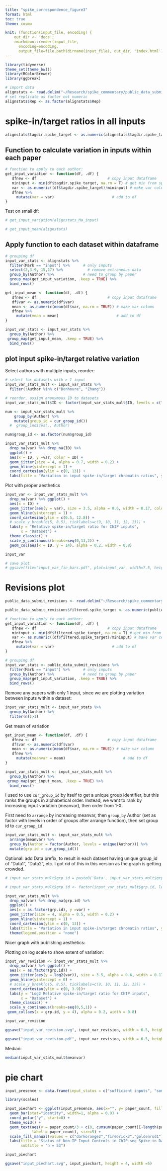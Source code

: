 ```yaml
---
title: "spike_correspondence_figure3"
format: html
toc: true
theme: cosmo

knit: (function(input_file, encoding) {
    out_dir <- 'docs';
    rmarkdown::render(input_file,
      encoding=encoding,
      output_file=file.path(dirname(input_file), out_dir, 'index.html'))})
---
```


```r
library(tidyverse)
theme_set(theme_bw())
library(RColorBrewer)
library(ggbreak) 
```

```r
# import data
alignstats <- read.delim("~/Research/spike_commentary/public_data_submit.txt")
# set replicate as factor not numeric
alignstats$Rep <- as.factor(alignstats$Rep)
```

# spike-in/target ratios in all inputs

```r
alignstats$tagdir.spike_target <- as.numeric(alignstats$tagdir.spike_target)
```

## Function to calculate variation in inputs within each paper
```r
# function to apply to each author: 
get_input_variation <- function(df, .df) {
   dfnew <- df                                # copy input dataframe
   mininput <- min(df$tagdir.spike_target, na.rm = T) # get min from spike_targ
   var <- as.numeric((df$tagdir.spike_target)/mininput) # make var column
   dfnew %>%
     mutate(var = var)                          # add to df
}
```

Test on small df:

```r
# get_input_variation(alignstats_Ma_input)

# get_input_mean(alignstats)
```
## Apply function to each dataset within dataframe

```r
# grouping df 
input_var_stats <- alignstats %>% 
  filter(Mark == "input") %>%      # only inputs
  select(2,3:9, 15,17) %>%           # remove extraneous data
  group_by(Author) %>%             # need to group by paper
  group_map(get_input_variation, .keep = TRUE) %>% 
  bind_rows()
```

```r
get_input_mean <- function(df, .df) {
   dfnew <- df                                # copy input dataframe
   df$var <- as.numeric(df$var)
   mean <- as.numeric(mean(df$var, na.rm = TRUE)) # make var column
   dfnew %>%
     mutate(mean = mean)                          # add to df
}
```

```r
input_var_stats <- input_var_stats %>%
  group_by(Author) %>%
 group_map(get_input_mean, .keep = TRUE) %>%
  bind_rows()
```

## plot input spike-in/target relative variation

Select authors with multiple inputs, reorder: 
```r
# select for datasets with > 1 input
input_var_stats_mult <- input_var_stats %>%
  filter(!Author %in% c("Bonhoure", "Zhang"))

# reorder, assign anonymous ID to datasets
input_var_stats_mult$ID <- factor(input_var_stats_mult$ID, levels = c("Data1", "Data2", "Data3", "Data4", "Data5", "Data6", "Data7", "Data8", "Data9", "Data10", "Data11", "Data12", "Data13-23"))
```

```r
num <- input_var_stats_mult %>% 
    group_by(Author) %>% 
    mutate(group_id = cur_group_id())
  #  group_indices(., Author)

num$group_id <- as.factor(num$group_id)
```

```r
input_var_stats_mult %>% 
  drop_na(var) %>% drop_na(ID) %>% 
  ggplot() + 
  aes(x = ID, y =var, color = ID) + 
  geom_jitter(size = 4, alpha = 0.7, width = 0.2) + 
  geom_hline(yintercept = 1) + 
  coord_cartesian(ylim = c(0, 13)) + 
  labs(title = "Variation in input spike-in/target chromatin ratios", y = "Relative ratio of inputs within a dataset")
```

Plot with proper aesthetics

```r
input_var <- input_var_stats_mult %>% 
  drop_na(var) %>% ggplot() + 
  aes(x = ID) + 
  geom_jitter(aes(y = var), size = 3.5, alpha = 0.6, width = 0.17, color = "navy", pch=21, fill = "dodgerblue2", stroke = 1.5) + 
  geom_hline(yintercept = 1) + 
  coord_cartesian(ylim = c(0.5, 12.8)) + 
  # scale_y_break(c(5, 8.5), ticklabels=c(9, 10, 11, 12, 13)) + 
  labs(y = "Relative spike-in/target ratio for ChIP inputs", 
       x = "Dataset") + 
  theme_classic() + 
  scale_y_continuous(breaks=seq(0,13,2)) +
  geom_col(aes(x = ID, y = 14), alpha = 0.2, width = 0.8) 

input_var

# save plot
# ggsave(file="input_var_fin_bars.pdf", plot=input_var, width=7.5, height=5)
```

# Revisions plot

```r
public_data_submit_revisions <- read.delim("~/Research/spike_commentary/public_data_submit_revisions.tsv")

public_data_submit_revisions$filtered.spike_target <- as.numeric(public_data_submit_revisions$filtered.spike_target)
```

```r
# function to apply to each author: 
get_input_variation <- function(df, .df) {
   dfnew <- df                                # copy input dataframe
   mininput <- min(df$filtered.spike_target, na.rm = T) # get min from spike_targ
   var <- as.numeric((df$filtered.spike_target)/mininput) # make var column
   dfnew %>%
     mutate(var = var)                          # add to df
}
```

```r
# grouping df 
input_var_stats <- public_data_submit_revisions %>% 
  filter(Mark == "input") %>%      # only inputs
  group_by(Author) %>%             # need to group by paper
  group_map(get_input_variation, .keep = TRUE) %>% 
  bind_rows()
```
Remove any papers with only 1 input, since we are plotting variation between inputs within a dataset:
```r
input_var_stats_mult <- input_var_stats %>%
  group_by(Author) %>%
  filter(n()>1)
```

Get mean of variation
```r
get_input_mean <- function(df, .df) {
   dfnew <- df                                # copy input dataframe
   df$var <- as.numeric(df$var)
   mean <- as.numeric(mean(df$var, na.rm = TRUE)) # make var column
   dfnew %>%
     mutate(meanvar = mean)                          # add to df
}
```

```r
input_var_stats_mult <- input_var_stats_mult %>%
  group_by(Author) %>%
 group_map(get_input_mean, .keep = TRUE) %>%
  bind_rows()
```

I used to use `cur_group_id` by itself to get a unique group identifier, but this ranks the groups in alphabetical order. Instead, we want to rank by increasing input variation (meanvar), then order from 1-X.

First need to `arrange` by increasing meanvar, then `group_by` Author (set as factor with levels in order of groups after arrange function), then set group id to `cur_group_id`

```r
input_var_stats_mult <- input_var_stats_mult %>%
  arrange(meanvar) %>%
  group_by(Author = factor(Author, levels = unique(Author))) %>%
  mutate(grp.id = cur_group_id())
```

Optional: add Data prefix, to result in each dataset having unique group_id of "Data1", "Data2", etc. I got rid of this in this version as the graph is getting crowded.
```r
# input_var_stats_mult$grp.id = paste0('Data', input_var_stats_mult$grp.id)
```

```r
# input_var_stats_mult$grp.id <- factor(input_var_stats_mult$grp.id, levels = c("Data1", "Data2", "Data3", "Data4", "Data5", "Data6", "Data7", "Data8", "Data9", "Data10", "Data11", "Data12", "Data13", "Data14", "Data15", "Data16", "Data17", "Data18", "Data19", "Data20", "Data21", "Data22", "Data23", "Data24", "Data25", "Data26"))
```


```r
input_var_stats_mult %>% 
  drop_na(var) %>% drop_na(grp.id) %>% 
  ggplot() + 
  aes(x = as.factor(grp.id), y =var) + 
  geom_jitter(size = 4, alpha = 0.5, width = 0.2) + 
  geom_hline(yintercept = 1) + 
  coord_cartesian(ylim = c(0, 13)) + 
  labs(title = "Variation in input spike-in/target chromatin ratios", y = "Relative ratio of inputs within a dataset") + 
  theme(legend.position = "none")
```

Nicer graph with publishing aesthetics: 

Plotting on log scale to show extent of variation:

```r
input_var_revision <- input_var_stats_mult %>% 
  drop_na(var) %>% ggplot() + 
  aes(x = as.factor(grp.id)) + 
  geom_jitter(aes(y = log2(var)), size = 3.5, alpha = 0.6, width = 0.17, pch=21, fill = "dodgerblue2", stroke = NA) + 
  geom_hline(yintercept = 0) + 
  # scale_y_break(c(5, 8.5), ticklabels=c(9, 10, 11, 12, 13)) + 
  coord_cartesian(ylim = c(0, 3.9))+
  labs(y = "Log2 Relative spike-in/target ratio for ChIP inputs", 
       x = "Dataset") + 
  theme_classic() + 
  scale_y_continuous(breaks=seq(0,5,1)) +
 geom_col(aes(x = grp.id, y = 4), alpha = 0.2, width = 0.8) 

input_var_revision
```
```r
ggsave("input_var_revision.svg", input_var_revision, width = 6.5, height = 4.5)

ggsave("input_var_revision.pdf", input_var_revision, width = 6.5, height = 4.5)
```

Median:
```r
median(input_var_stats_mult$meanvar)
```


# pie chart

```r
input_presence <- data.frame(input_status = c("sufficient inputs", "some inputs missing", "no inputs present"), paper_count = c(27, 12, 14))
```

```r
library(scales)

input_piechart <- ggplot(input_presence, aes(x="", y= paper_count, fill=input_status)) +
  geom_bar(stat="identity", width=1, alpha = 0.9) +
  coord_polar("y", start=0) +
  theme_void() +
  geom_text(aes(y = paper_count/3 + c(0, cumsum(paper_count)[-length(paper_count)]), 
            label = paper_count), size=5) + 
  scale_fill_manual(values = c("darkorange2","firebrick3","goldenrod1"), name = "Status of inputs") + 
  labs(title = "Status of Non-IP Input Controls in ChIP-seq Spike-in Datasets",
       subtitle = "n = 53")

input_piechart
```
```r
ggsave("input_piechart.svg", input_piechart, height = 4, width =5)
```


